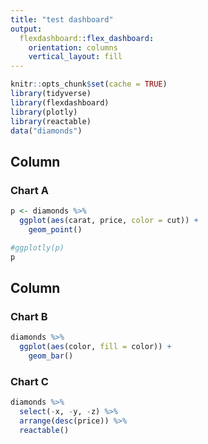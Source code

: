 ```yaml
---
title: "test dashboard"
output: 
  flexdashboard::flex_dashboard:
    orientation: columns
    vertical_layout: fill
---
```


```r
knitr::opts_chunk$set(cache = TRUE)
library(tidyverse)
library(flexdashboard)
library(plotly)
library(reactable)
data("diamonds")
```

Column {data-width=650}
-----------------------------------------------------------------------

### Chart A

```r
p <- diamonds %>% 
  ggplot(aes(carat, price, color = cut)) +
    geom_point()

#ggplotly(p)
p
```

Column {data-width=350}
-----------------------------------------------------------------------

### Chart B

```r
diamonds %>% 
  ggplot(aes(color, fill = color)) +
    geom_bar()
```

### Chart C

```r
diamonds %>% 
  select(-x, -y, -z) %>% 
  arrange(desc(price)) %>% 
  reactable()
```

